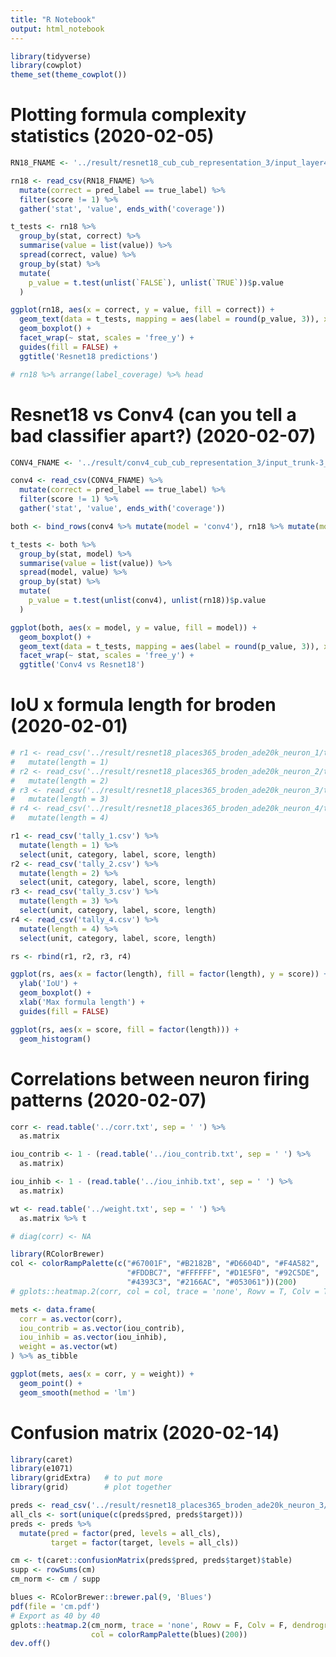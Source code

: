 ```yaml
---
title: "R Notebook"
output: html_notebook
---
```


```r
library(tidyverse)
library(cowplot)
theme_set(theme_cowplot())
```

# Plotting formula complexity statistics (2020-02-05)

```r
RN18_FNAME <- '../result/resnet18_cub_cub_representation_3/input_layer4_256.csv'

rn18 <- read_csv(RN18_FNAME) %>%
  mutate(correct = pred_label == true_label) %>%
  filter(score != 1) %>%
  gather('stat', 'value', ends_with('coverage'))

t_tests <- rn18 %>%
  group_by(stat, correct) %>%
  summarise(value = list(value)) %>%
  spread(correct, value) %>%
  group_by(stat) %>%
  mutate(
    p_value = t.test(unlist(`FALSE`), unlist(`TRUE`))$p.value
  )

ggplot(rn18, aes(x = correct, y = value, fill = correct)) +
  geom_text(data = t_tests, mapping = aes(label = round(p_value, 3)), x = 1.5, y = 0, inherit.aes = F) +
  geom_boxplot() +
  facet_wrap(~ stat, scales = 'free_y') +
  guides(fill = FALSE) +
  ggtitle('Resnet18 predictions')

# rn18 %>% arrange(label_coverage) %>% head
```

# Resnet18 vs Conv4 (can you tell a bad classifier apart?) (2020-02-07)
```r
CONV4_FNAME <- '../result/conv4_cub_cub_representation_3/input_trunk-3_256.csv'

conv4 <- read_csv(CONV4_FNAME) %>%
  mutate(correct = pred_label == true_label) %>%
  filter(score != 1) %>%
  gather('stat', 'value', ends_with('coverage'))

both <- bind_rows(conv4 %>% mutate(model = 'conv4'), rn18 %>% mutate(model = 'rn18'))

t_tests <- both %>%
  group_by(stat, model) %>%
  summarise(value = list(value)) %>%
  spread(model, value) %>%
  group_by(stat) %>%
  mutate(
    p_value = t.test(unlist(conv4), unlist(rn18))$p.value
  )

ggplot(both, aes(x = model, y = value, fill = model)) +
  geom_boxplot() +
  geom_text(data = t_tests, mapping = aes(label = round(p_value, 3)), x = 1.5, y = 0, inherit.aes = F) +
  facet_wrap(~ stat, scales = 'free_y') +
  ggtitle('Conv4 vs Resnet18')
```

# IoU x formula length for broden (2020-02-01)

```r
# r1 <- read_csv('../result/resnet18_places365_broden_ade20k_neuron_1/tally.csv') %>%
#   mutate(length = 1)
# r2 <- read_csv('../result/resnet18_places365_broden_ade20k_neuron_2/tally.csv') %>%
#   mutate(length = 2)
# r3 <- read_csv('../result/resnet18_places365_broden_ade20k_neuron_3/tally.csv') %>%
#   mutate(length = 3)
# r4 <- read_csv('../result/resnet18_places365_broden_ade20k_neuron_4/tally.csv') %>%
#   mutate(length = 4)

r1 <- read_csv('tally_1.csv') %>%
  mutate(length = 1) %>%
  select(unit, category, label, score, length)
r2 <- read_csv('tally_2.csv') %>%
  mutate(length = 2) %>%
  select(unit, category, label, score, length)
r3 <- read_csv('tally_3.csv') %>%
  mutate(length = 3) %>%
  select(unit, category, label, score, length)
r4 <- read_csv('tally_4.csv') %>%
  mutate(length = 4) %>%
  select(unit, category, label, score, length)

rs <- rbind(r1, r2, r3, r4)

ggplot(rs, aes(x = factor(length), fill = factor(length), y = score)) +
  ylab('IoU') +
  geom_boxplot() +
  xlab('Max formula length') +
  guides(fill = FALSE)

ggplot(rs, aes(x = score, fill = factor(length))) +
  geom_histogram()
```

# Correlations between neuron firing patterns (2020-02-07)

```r
corr <- read.table('../corr.txt', sep = ' ') %>%
  as.matrix

iou_contrib <- 1 - (read.table('../iou_contrib.txt', sep = ' ') %>%
  as.matrix)

iou_inhib <- 1 - (read.table('../iou_inhib.txt', sep = ' ') %>%
  as.matrix)

wt <- read.table('../weight.txt', sep = ' ') %>%
  as.matrix %>% t

# diag(corr) <- NA

library(RColorBrewer)
col <- colorRampPalette(c("#67001F", "#B2182B", "#D6604D", "#F4A582",
                          "#FDDBC7", "#FFFFFF", "#D1E5F0", "#92C5DE",
                          "#4393C3", "#2166AC", "#053061"))(200)
# gplots::heatmap.2(corr, col = col, trace = 'none', Rowv = T, Colv = T)

mets <- data.frame(
  corr = as.vector(corr),
  iou_contrib = as.vector(iou_contrib),
  iou_inhib = as.vector(iou_inhib),
  weight = as.vector(wt)
) %>% as_tibble

ggplot(mets, aes(x = corr, y = weight)) +
  geom_point() +
  geom_smooth(method = 'lm')
```


# Confusion matrix (2020-02-14)

```r
library(caret)
library(e1071)
library(gridExtra)   # to put more
library(grid)        # plot together

preds <- read_csv('../result/resnet18_places365_broden_ade20k_neuron_3/preds.csv')
all_cls <- sort(unique(c(preds$pred, preds$target)))
preds <- preds %>%
  mutate(pred = factor(pred, levels = all_cls),
         target = factor(target, levels = all_cls))

cm <- t(caret::confusionMatrix(preds$pred, preds$target)$table)
supp <- rowSums(cm)
cm_norm <- cm / supp

blues <- RColorBrewer::brewer.pal(9, 'Blues')
pdf(file = 'cm.pdf')
# Export as 40 by 40
gplots::heatmap.2(cm_norm, trace = 'none', Rowv = F, Colv = F, dendrogram = 'none',
                  col = colorRampPalette(blues)(200))
dev.off()
```

